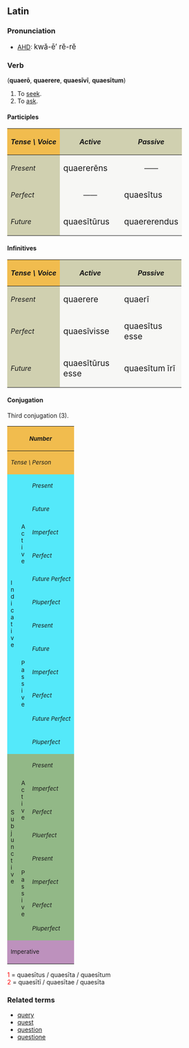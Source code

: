 ==Latin==
===Pronunciation===
*[[AHD]]: <big> kw&#259;-&#275;&prime; r&#277;-r&#277; </big>

===Verb===
('''quaer&#333;''', '''quaerere''', '''quaes&#299;v&#299;''', '''quaes&#299;tum''')
# To [[seek]].
# To [[ask]].

====Participles====
{| cellpadding="5" border="1"
!style="background:#F1BC4E;"| ''Tense \ Voice''
!style="background:#D0D0B0;"| ''Active''
!style="background:#D0D0B0;"| ''Passive''
|-
!style="background:#D0D0B0;"| ''Present''
|style="background:#F7F7F5;" width=125px| <big> quaerer&#275;ns
|style="background:#F7F7F5;" align="center" width=125px| &mdash;&mdash;
|-
!style="background:#D0D0B0;"| ''Perfect''
|style="background:#F7F7F5;" align="center"| &mdash;&mdash;
|style="background:#F7F7F5;"| <big> quaes&#299;tus
|-
!style="background:#D0D0B0;"| ''Future''
|style="background:#F7F7F5;"| <big> quaes&#299;t&#363;rus
|style="background:#F7F7F5;"| <big> quaererendus
|}

====Infinitives====
{| cellpadding="5" border="1"
!style="background:#F1BC4E;"| ''Tense \ Voice''
!style="background:#D0D0B0;"| ''Active''
!style="background:#D0D0B0;"| ''Passive''
|-
!style="background:#D0D0B0;"| ''Present''
|style="background:#F7F7F5;" width=125px| <big> quaerere
|style="background:#F7F7F5;" width=125px| <big> quaer&#299;
|-
!style="background:#D0D0B0;"| ''Perfect''
|style="background:#F7F7F5;"| <big> quaes&#299;visse
|style="background:#F7F7F5;"| <big> quaes&#299;tus esse
|-
!style="background:#D0D0B0;"| ''Future''
|style="background:#F7F7F5;"| <big> quaes&#299;t&#363;rus esse
|style="background:#F7F7F5;"| <big> quaes&#299;tum &#299;r&#299;
|}

====Conjugation====
Third conjugation (3).
{| border="1" cellpadding="2"
!style="background:#F1BC4E;" colspan=3| <small>''Number''
!style="background:#F1BC4E;" colspan=3| <small>''Singular''
!style="background:#F1BC4E;" colspan=3| <small>''Plural''
|-
!style="background:#F1BC4E;" colspan=3| <small>''Tense \ Person''
!style="background:#F1BC4E;"| <small>''1.''
!style="background:#F1BC4E;"| <small>''2.''
!style="background:#F1BC4E;"| <small>''3.''
!style="background:#F1BC4E;"| <small>''11.''
!style="background:#F1BC4E;"| <small>''22.''
!style="background:#F1BC4E;"| <small>''33.''
|-
!style="background:#54E9FA;" rowspan=12|<small>I<br>n<br>d<br>i<br>c<br>a<br>t<br>i<br>v<br>e
!style="background:#54E9FA;" rowspan=6|<small>A<br>c<br>t<br>i<br>v<br>e
!style="background:#54E9FA;"|<small>''Present''
|style="background:#FBFCE4;"|quaer&#333;
|style="background:#FBFCE4;"|quaeris
|style="background:#FBFCE4;"|quaerit
|style="background:#FBFCE4;"|quaerimus
|style="background:#FBFCE4;"|quaeritis
|style="background:#FBFCE4;"|quaerunt
|-
!style="background:#54E9FA;"| <small>''Future''
|style="background:#FBFCE4;"|quaeram
|style="background:#FBFCE4;"|quaer&#275;s
|style="background:#FBFCE4;"|quaeret
|style="background:#FBFCE4;"|quaer&#275;mus
|style="background:#FBFCE4;"|quaer&#275;tis
|style="background:#FBFCE4;"|quaerent
|-
!style="background:#54E9FA;"| <small>''Imperfect''
|style="background:#FBFCE4;"|quaer&#275;bam
|style="background:#FBFCE4;"|quaer&#275;b&#257;s
|style="background:#FBFCE4;"|quaer&#275;bat
|style="background:#FBFCE4;"|quaer&#275;b&#257;mus
|style="background:#FBFCE4;"|quaer&#275;b&#257;tis
|style="background:#FBFCE4;"|quaer&#275;bant
|-
!style="background:#54E9FA;"| <small>''Perfect''
|style="background:#FBFCE4;"|quaes&#299;v&#299;
|style="background:#FBFCE4;"|quaes&#299;vist&#299;
|style="background:#FBFCE4;"|quaes&#299;vit
|style="background:#FBFCE4;"|quaes&#299;vimus
|style="background:#FBFCE4;"|quaes&#299;vistis
|style="background:#FBFCE4;"|quaes&#299;v&#275;runt
|-
!style="background:#54E9FA;"| <small>''Future Perfect''
|style="background:#FBFCE4;"|quaes&#299;ver&#333;
|style="background:#FBFCE4;"|quaes&#299;veris
|style="background:#FBFCE4;"|quaes&#299;verit
|style="background:#FBFCE4;"|quaes&#299;verimus
|style="background:#FBFCE4;"|quaes&#299;veritis
|style="background:#FBFCE4;"|quaes&#299;verint
|-
!style="background:#54E9FA;"| <small>''Pluperfect''
|style="background:#FBFCE4;"|quaes&#299;veram
|style="background:#FBFCE4;"|quaes&#299;ver&#257;s
|style="background:#FBFCE4;"|quaes&#299;verat
|style="background:#FBFCE4;"|quaes&#299;ver&#257;mus
|style="background:#FBFCE4;"|quaes&#299;ver&#257;tis
|style="background:#FBFCE4;"|quaes&#299;verant
|-
!style="background:#54E9FA;" rowspan=6| <small>P<br>a<br>s<br>s<br>i<br>v<br>e
!style="background:#54E9FA;"|<small>''Present''
|style="background:#FBFCE4;"|quaeror
|style="background:#FBFCE4;"|quaereris
|style="background:#FBFCE4;"|quaeritur
|style="background:#FBFCE4;"|quaerimur
|style="background:#FBFCE4;"|quaerimin&#299;
|style="background:#FBFCE4;"|quaeruntur
|-
!style="background:#54E9FA;"|<small>''Future''
|style="background:#FBFCE4;"|quaerar
|style="background:#FBFCE4;"|quaer&#275;ris
|style="background:#FBFCE4;"|quaer&#275;tur
|style="background:#FBFCE4;"|quaer&#275;mur
|style="background:#FBFCE4;"|quaer&#275;min&#299;
|style="background:#FBFCE4;"|quaerentur
|-
!style="background:#54E9FA;"|<small>''Imperfect''
|style="background:#FBFCE4;"|quaer&#275;bar
|style="background:#FBFCE4;"|quaer&#275;b&#257;ris
|style="background:#FBFCE4;"|quaer&#275;b&#257;tur
|style="background:#FBFCE4;"|quaer&#275;b&#257;mur
|style="background:#FBFCE4;"|quaer&#275;b&#257;min&#299;
|style="background:#FBFCE4;"|quaer&#275;bantur
|-
!style="background:#54E9FA;"|<small>''Perfect''
|style="background:#FBFCE4;"|quaes&#299;tus<font color="red"><sup>1</sup></font><br>sum
|style="background:#FBFCE4;"|quaes&#299;tus<font color="red"><sup>1</sup></font><br>es
|style="background:#FBFCE4;"|quaes&#299;tus<font color="red"><sup>1</sup></font><br>est
|style="background:#FBFCE4;"|quaes&#299;t&#299; <font color="red"><sup>2</sup></font><br>sumus
|style="background:#FBFCE4;"|quaes&#299;t&#299; <font color="red"><sup>2</sup></font><br>estis
|style="background:#FBFCE4;"|quaes&#299;t&#299; <font color="red"><sup>2</sup></font><br>sunt
|-
!style="background:#54E9FA;"|<small>''Future Perfect''
|style="background:#FBFCE4;"|quaes&#299;tus<font color="red"><sup>1</sup></font><br>er&#333;
|style="background:#FBFCE4;"|quaes&#299;tus<font color="red"><sup>1</sup></font><br>eris
|style="background:#FBFCE4;"|quaes&#299;tus<font color="red"><sup>1</sup></font><br>erit
|style="background:#FBFCE4;"|quaes&#299;t&#299; <font color="red"><sup>2</sup></font><br>erimus
|style="background:#FBFCE4;"|quaes&#299;t&#299; <font color="red"><sup>2</sup></font><br>eritis
|style="background:#FBFCE4;"|quaes&#299;t&#299; <font color="red"><sup>2</sup></font><br>erunt
|-
!style="background:#54E9FA;"|<small>''Pluperfect''
|style="background:#FBFCE4;"|quaes&#299;tus<font color="red"><sup>1</sup></font><br>eram
|style="background:#FBFCE4;"|quaes&#299;tus<font color="red"><sup>1</sup></font><br>er&#257;s
|style="background:#FBFCE4;"|quaes&#299;tus<font color="red"><sup>1</sup></font><br>erat
|style="background:#FBFCE4;"|quaes&#299;t&#299; <font color="red"><sup>2</sup></font><br>er&#257;mus
|style="background:#FBFCE4;"|quaes&#299;t&#299; <font color="red"><sup>2</sup></font><br>er&#257;tis
|style="background:#FBFCE4;"|quaes&#299;t&#299; <font color="red"><sup>2</sup></font><br>erant
|-
!style="background:#92B887;" rowspan=8|<small>S<br>u<br>b<br>j<br>u<br>n<br>c<br>t<br>i<br>v<br>e
!style="background:#92B887;" rowspan=4|<small>A<br>c<br>t<br>i<br>v<br>e
!style="background:#92B887;"|<small>''Present''
|style="background:#E7FEE9;"| quaeram
|style="background:#E7FEE9;"| quaer&#257;s
|style="background:#E7FEE9;"| quaerat
|style="background:#E7FEE9;"| quaer&#257;mus
|style="background:#E7FEE9;"| quaer&#257;tis
|style="background:#E7FEE9;"| quaerant
|-
!style="background:#92B887;"|<small>''Imperfect''
|style="background:#E7FEE9;"| quaererem
|style="background:#E7FEE9;"| quaerer&#275;s
|style="background:#E7FEE9;"| quaereret
|style="background:#E7FEE9;"| quaerer&#275;mus
|style="background:#E7FEE9;"| quaerer&#275;tis
|style="background:#E7FEE9;"| quaererent
|-
!style="background:#92B887;"|<small>''Perfect''
|style="background:#E7FEE9;"| quaes&#299;verim
|style="background:#E7FEE9;"| quaes&#299;ver&#299;s
|style="background:#E7FEE9;"| quaes&#299;verit
|style="background:#E7FEE9;"| quaes&#299;ver&#299;mus
|style="background:#E7FEE9;"| quaes&#299;ver&#299;tis
|style="background:#E7FEE9;"| quaes&#299;verint
|-
!style="background:#92B887;"|<small>''Pluerfect''
|style="background:#E7FEE9;"| quaes&#299;vissem
|style="background:#E7FEE9;"| quaes&#299;viss&#275;s
|style="background:#E7FEE9;"| quaes&#299;visset
|style="background:#E7FEE9;"| quaes&#299;viss&#275;mus
|style="background:#E7FEE9;"| quaes&#299;viss&#275;tis
|style="background:#E7FEE9;"| quaes&#299;vissent
|-
!style="background:#92B887;" rowspan=4|<small>P<br>a<br>s<br>s<br>i<br>v<br>e
!style="background:#92B887;"|<small>''Present''
|style="background:#E7FEE9;"| quaerar
|style="background:#E7FEE9;"| quaer&#257;ris
|style="background:#E7FEE9;"| quaer&#257;tur
|style="background:#E7FEE9;"| quaer&#257;mur
|style="background:#E7FEE9;"| quaer&#257;min&#299;
|style="background:#E7FEE9;"| quaerantur
|-
!style="background:#92B887;"|<small>''Imperfect''
|style="background:#E7FEE9;"| quaererer
|style="background:#E7FEE9;"| quaerer&#275;ris
|style="background:#E7FEE9;"| quaerer&#275;tur
|style="background:#E7FEE9;"| quaerer&#275;mur
|style="background:#E7FEE9;"| quaerer&#275;min&#299;
|style="background:#E7FEE9;"| quaererentur
|-
!style="background:#92B887;"|<small>''Perfect''
|style="background:#E7FEE9;"|quaes&#299;tus<font color="red"><sup>1</sup></font><br>sim
|style="background:#E7FEE9;"|quaes&#299;tus<font color="red"><sup>1</sup></font><br>s&#299;s
|style="background:#E7FEE9;"|quaes&#299;tus<font color="red"><sup>1</sup></font><br>sit
|style="background:#E7FEE9;"|quaes&#299;t&#299; <font color="red"><sup>2</sup></font><br>s&#299;mus
|style="background:#E7FEE9;"|quaes&#299;t&#299; <font color="red"><sup>2</sup></font><br>s&#299;tis
|style="background:#E7FEE9;"|quaes&#299;t&#299; <font color="red"><sup>2</sup></font><br>sint
|-
!style="background:#92B887;"|<small>''Pluperfect''
|style="background:#E7FEE9;"|quaes&#299;tus<font color="red"><sup>1</sup></font><br>essem
|style="background:#E7FEE9;"|quaes&#299;tus<font color="red"><sup>1</sup></font><br>ess&#275;s
|style="background:#E7FEE9;"|quaes&#299;tus<font color="red"><sup>1</sup></font><br>esset
|style="background:#E7FEE9;"|quaes&#299;t&#299; <font color="red"><sup>2</sup></font><br>ess&#275;mus
|style="background:#E7FEE9;"|quaes&#299;t&#299; <font color="red"><sup>2</sup></font><br>ess&#275;tis
|style="background:#E7FEE9;"|quaes&#299;t&#299; <font color="red"><sup>2</sup></font><br>essent
|-
!style="background:#BD91BD;" colspan=3| <small>Imperative
|style="background:#FCF2E9;" align="center"|&mdash;&mdash;
|style="background:#FCF2E9;"| quaere
|style="background:#FCF2E9;" align="center"|&mdash;&mdash;
|style="background:#FCF2E9;" align="center"|&mdash;&mdash;
|style="background:#FCF2E9;"| quaerite
|style="background:#FCF2E9;" align="center"|&mdash;&mdash;
|}
<font color="red"> 1 </font> = quaes&#299;tus / quaes&#299;ta / quaes&#299;tum <br>
<font color="red"> 2 </font> = quaes&#299;t&#299; / quaes&#299;tae / quaes&#299;ta  <br>

===Related terms===
*[[query]]
*[[quest]]
*[[question]]
*[[questione]]